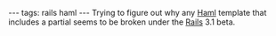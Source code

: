 ---
tags: rails haml
---
Trying to figure out why any [[Haml]] template that includes a partial seems to be broken under the [[Rails]] 3.1 beta.
